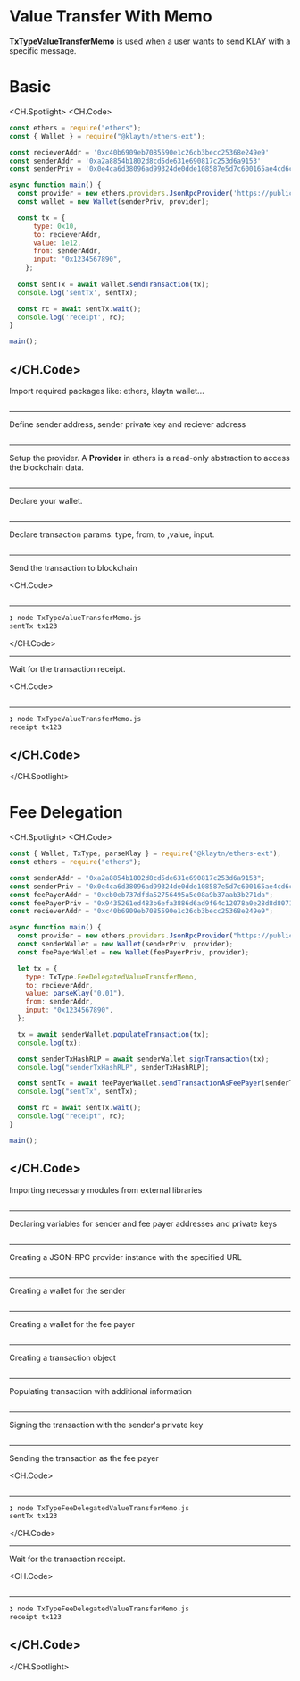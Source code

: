 # Value Transfer With Memo
**TxTypeValueTransferMemo** is used when a user wants to send KLAY with a specific message.

# Basic
<CH.Spotlight>
    <CH.Code>

``` js TxTypeValueTransferMemo.js
const ethers = require("ethers");
const { Wallet } = require("@klaytn/ethers-ext");

const recieverAddr = '0xc40b6909eb7085590e1c26cb3becc25368e249e9' 
const senderAddr = '0xa2a8854b1802d8cd5de631e690817c253d6a9153' 
const senderPriv = '0x0e4ca6d38096ad99324de0dde108587e5d7c600165ae4cd6c2462c597458c2b8' 

async function main() {
  const provider = new ethers.providers.JsonRpcProvider('https://public-en-baobab.klaytn.net')
  const wallet = new Wallet(senderPriv, provider);

  const tx = {
      type: 0x10,         
      to: recieverAddr,
      value: 1e12,
      from: senderAddr,
      input: "0x1234567890",
    }; 
  
  const sentTx = await wallet.sendTransaction(tx);
  console.log('sentTx', sentTx);

  const rc = await sentTx.wait();
  console.log('receipt', rc);
}

main();
```
</CH.Code>
---

Import required packages like: ethers, klaytn wallet...

```js TxTypeValueTransferMemo.js focus=1:2

```
---
Define sender address, sender private key and reciever address
```js TxTypeValueTransferMemo.js focus=3:6

```
---

Setup the provider. A **Provider** in ethers is a read-only abstraction to access the blockchain data.

```js TxTypeValueTransferMemo.js focus=9:9

```
---

Declare your wallet.

```js TxTypeValueTransferMemo.js focus=10:10

```
---

Declare transaction params: type, from, to ,value, input.

```js TxTypeValueTransferMemo.js focus=12:18
```

---

Send the transaction to blockchain

<CH.Code>

```js TxTypeValueTransferMemo.js focus=19:21

```

---

```zsh output
❯ node TxTypeValueTransferMemo.js
sentTx tx123
```

</CH.Code>

---

Wait for the transaction receipt.

<CH.Code>

```js TxTypeValueTransferMemo.js focus=22:24

```

---

```zsh output
❯ node TxTypeValueTransferMemo.js
receipt tx123
```

</CH.Code>
---
</CH.Spotlight>

# Fee Delegation

<CH.Spotlight>
    <CH.Code>

``` js TxTypeFeeDelegatedValueTransferMemo.js
const { Wallet, TxType, parseKlay } = require("@klaytn/ethers-ext");
const ethers = require("ethers");

const senderAddr = "0xa2a8854b1802d8cd5de631e690817c253d6a9153";
const senderPriv = "0x0e4ca6d38096ad99324de0dde108587e5d7c600165ae4cd6c2462c597458c2b8";
const feePayerAddr = "0xcb0eb737dfda52756495a5e08a9b37aab3b271da";
const feePayerPriv = "0x9435261ed483b6efa3886d6ad9f64c12078a0e28d8d80715c773e16fc000cff4";
const recieverAddr = "0xc40b6909eb7085590e1c26cb3becc25368e249e9";

async function main() {
  const provider = new ethers.providers.JsonRpcProvider("https://public-en-baobab.klaytn.net");
  const senderWallet = new Wallet(senderPriv, provider);
  const feePayerWallet = new Wallet(feePayerPriv, provider);

  let tx = {
    type: TxType.FeeDelegatedValueTransferMemo,
    to: recieverAddr,
    value: parseKlay("0.01"),
    from: senderAddr,
    input: "0x1234567890",
  };

  tx = await senderWallet.populateTransaction(tx);
  console.log(tx);

  const senderTxHashRLP = await senderWallet.signTransaction(tx);
  console.log("senderTxHashRLP", senderTxHashRLP);

  const sentTx = await feePayerWallet.sendTransactionAsFeePayer(senderTxHashRLP);
  console.log("sentTx", sentTx);

  const rc = await sentTx.wait();
  console.log("receipt", rc);
}

main();
```
</CH.Code>
---

Importing necessary modules from external libraries

```js TxTypeFeeDelegatedValueTransferMemo.js focus=1:2

```
---
Declaring variables for sender and fee payer addresses and private keys
```js TxTypeFeeDelegatedValueTransferMemo.js focus=4:8

```
---

Creating a JSON-RPC provider instance with the specified URL

```js TxTypeFeeDelegatedValueTransferMemo.js focus=11

```
---

Creating a wallet for the sender

```js TxTypeFeeDelegatedValueTransferMemo.js focus=12

```
---


Creating a wallet for the fee payer

```js TxTypeFeeDelegatedValueTransferMemo.js focus=13

```
---
Creating a transaction object

```js TxTypeFeeDelegatedValueTransferMemo.js focus=15:21
```
---
Populating transaction with additional information

```js TxTypeFeeDelegatedValueTransferMemo.js focus=23:24
```
---
Signing the transaction with the sender's private key

```js TxTypeFeeDelegatedValueTransferMemo.js focus=26:27
```
---

Sending the transaction as the fee payer

<CH.Code>

```js TxTypeFeeDelegatedValueTransferMemo.js focus=29:30

```

---

```zsh output
❯ node TxTypeFeeDelegatedValueTransferMemo.js
sentTx tx123
```

</CH.Code>

---

Wait for the transaction receipt.

<CH.Code>

```js TxTypeFeeDelegatedValueTransferMemo.js focus=32:33

```

---

```zsh output
❯ node TxTypeFeeDelegatedValueTransferMemo.js
receipt tx123
```

</CH.Code>
---
</CH.Spotlight>